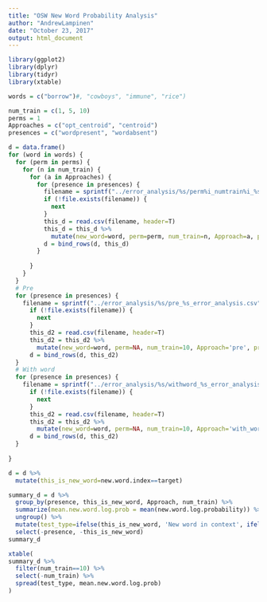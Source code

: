 ```yaml
---
title: "OSW New Word Probability Analysis"
author: "AndrewLampinen"
date: "October 23, 2017"
output: html_document
---
```


```r
library(ggplot2)
library(dplyr)
library(tidyr)
library(xtable)
```


```r
words = c("borrow")#, "cowboys", "immune", "rice") 

num_train = c(1, 5, 10)
perms = 1
Approaches = c("opt_centroid", "centroid")
presences = c("wordpresent", "wordabsent")

d = data.frame()
for (word in words) {
  for (perm in perms) {
    for (n in num_train) {
      for (a in Approaches) {
        for (presence in presences) {
          filename = sprintf("../error_analysis/%s/perm%i_numtrain%i_%s_%s_error_analysis.csv", word, perm, n, a, presence)
          if (!file.exists(filename)) {
            next
          }
          this_d = read.csv(filename, header=T)
          this_d = this_d %>% 
            mutate(new_word=word, perm=perm, num_train=n, Approach=a, presence=presence)
          d = bind_rows(d, this_d)
        }
        
      }
    }
  }
  # Pre 
  for (presence in presences) {
    filename = sprintf("../error_analysis/%s/pre_%s_error_analysis.csv", word, presence)
      if (!file.exists(filename)) {
        next
      }
      this_d2 = read.csv(filename, header=T)
      this_d2 = this_d2 %>% 
        mutate(new_word=word, perm=NA, num_train=10, Approach='pre', presence=presence)
      d = bind_rows(d, this_d2)
  }
  # With word
  for (presence in presences) {
    filename = sprintf("../error_analysis/%s/withword_%s_error_analysis.csv", word, presence)
      if (!file.exists(filename)) {
        next
      }
      this_d2 = read.csv(filename, header=T)
      this_d2 = this_d2 %>% 
        mutate(new_word=word, perm=NA, num_train=10, Approach='with_word', presence=presence)
      d = bind_rows(d, this_d2)
  }
  
}

```

```r
d = d %>%
  mutate(this_is_new_word=new.word.index==target)
```

```r
summary_d = d %>%
  group_by(presence, this_is_new_word, Approach, num_train) %>%
  summarize(mean.new.word.log.prob = mean(new.word.log.probability)) %>%
  ungroup() %>%
  mutate(test_type=ifelse(this_is_new_word, 'New word in context', ifelse(presence=='wordpresent', 'Other word in context', 'Other word in other context'))) %>%
  select(-presence, -this_is_new_word)
summary_d
```
```r
xtable(
summary_d %>%
  filter(num_train==10) %>%
  select(-num_train) %>%
  spread(test_type, mean.new.word.log.prob)
)
```

